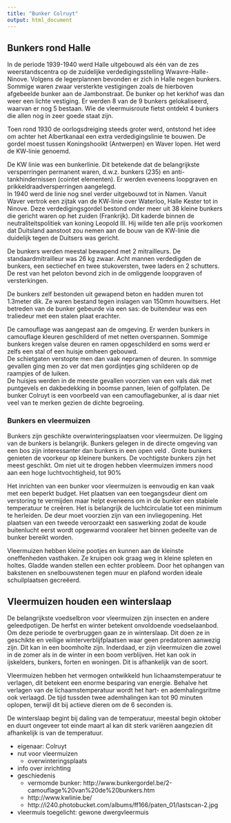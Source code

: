 ```yaml
---
title: "Bunker Colruyt"
output: html_document
---
```


## Bunkers rond Halle

In de periode 1939-1940 werd Halle uitgebouwd als één van de zes weerstandscentra op de zuidelijke verdedigingsstelling Wwavre-Halle-Ninove. 
Volgens de legerplannen bevonden er zich in Halle negen bunkers. Sommige waren zwaar versterkte vestigingen zoals de hierboven afgebeelde bunker aan de Jambonstraat. De bunker op het kerkhof was dan weer een lichte vestiging. Er werden 8 van de 9 bunkers gelokaliseerd, waarvan er nog 5 bestaan. Wie de vleermuisroute fietst ontdekt 4 bunkers die allen nog in zeer goede staat zijn.

Toen rond 1930 de oorlogsdreiging steeds groter werd, ontstond het idee om achter het Albertkanaal een extra verdedigingslinie te bouwen.  De gordel moest tussen Koningshooikt (Antwerpen) en Waver lopen.  Het werd de KW-linie genoemd.

De KW linie was een bunkerlinie. Dit betekende dat de belangrijkste versperringen permanent waren, d.w.z.  bunkers (235) en anti-tankhindernissen (cointet elementen).  Er werden eveneens loopgraven en prikkeldraadversperringen aangelegd.  
In 1940 werd de linie nog snel verder uitgebouwd tot in Namen.  Vanuit Waver vertrok een zijtak van de KW-linie over Waterloo, Halle Kester tot in Ninove.  Deze verdedigingsgordel bestond onder meer uit 38 kleine bunkers die gericht waren op het zuiden (Frankrijk).  Dit kaderde binnen de neutraliteitspolitiek van koning Leopold III.  Hij wilde ten alle prijs voorkomen dat Duitsland aanstoot zou nemen aan de bouw van de KW-linie die duidelijk tegen de Duitsers was gericht.

De bunkers werden meestal bewapend met 2 mitrailleurs.  De standaardmitrailleur was 26 kg zwaar.  Acht mannen verdedigden de bunkers, een sectiechef en twee stukoversten, twee laders en 2 schutters.  De rest van het peloton bevond zich in de omliggende loopgraven of versterkingen.

De bunkers zelf bestonden uit gewapend beton en hadden muren tot 1.3meter dik.  Ze waren bestand tegen inslagen van 150mm houwitsers.  Het betreden van de bunker gebeurde via een sas: de buitendeur was een traliedeur met een stalen plaat erachter.

De camouflage was aangepast aan de omgeving. Er werden bunkers in camouflage kleuren geschilderd of met netten overspannen.  Sommige bunkers kregen valse deuren en ramen opgeschilderd en soms werd er zelfs een stal of een huisje omheen gebouwd.  
 De schietgaten verstopte men dan vaak nepramen of deuren.  In sommige gevallen ging men zo ver dat men gordijntjes ging schilderen op de raampjes of de luiken.    
De huisjes werden in de meeste gevallen voorzien van een vals dak met puntgevels en dakbedekking in boomse pannen, leien of golfplaten.   De bunker Colruyt is een voorbeeld van een camouflagebunker, al is daar niet veel van te merken gezien de dichte begroeiing.

###  Bunkers en vleermuizen

Bunkers zijn geschikte overwinteringsplaatsen voor vleermuizen.
De ligging van de bunkers is belangrijk. Bunkers gelegen in de directe omgeving van een bos zijn interessanter dan bunkers  in een open veld . Grote bunkers genieten de voorkeur op kleinere bunkers.
De vochtigste bunkers zijn het meest geschikt. Om niet uit te drogen hebben vleermuizen immers  nood aan een hoge luchtvochtigheid, tot 90%

Het inrichten van een bunker voor vleermuizen is eenvoudig en kan vaak met een beperkt budget. Het plaatsen van een toegangsdeur dient om verstoring te vermijden maar helpt eveneens om in de bunker een stabiele temperatuur te creëren.  Het is belangrijk de luchtcirculatie tot een minimum te herleiden.
De deur moet voorzien zijn van een invliegopening.  Het plaatsen van een tweede veroorzaakt een saswerking zodat de koude buitenlucht eerst wordt opgewarmd vooraleer  het binnen gedeelte van de bunker bereikt worden.

Vleermuizen hebben kleine pootjes en kunnen aan de kleinste oneffenheden vasthaken. Ze kruipen ook graag weg in kleine spleten en holtes. Gladde wanden stellen een echter probleem. 
Door het ophangen van bakstenen en snelbouwstenen tegen muur en plafond worden ideale schuilplaatsen gecreëerd.

## Vleermuizen houden een winterslaap

De belangrijkste voedselbron voor vleermuizen zijn insecten en andere geleedpotigen. De herfst en winter betekent onvoldoende voedselaanbod.  Om deze periode te overbruggen gaan ze in winterslaap. Dit doen ze in  geschikte en veilige winterverblijfplaatsen waar geen predatoren aanwezig zijn. Dit kan in een boomholte zijn. Inderdaad, er zijn vleermuizen die zowel in de zomer als in de winter in een boom verblijven. Het kan ook in ijskelders, bunkers, forten en woningen. Dit is afhankelijk van de soort.  

Vleermuizen hebben het vermogen ontwikkeld hun lichaamstemperatuur te verlagen, dit betekent een enorme besparing van energie. Behalve het verlagen van de lichaamstemperatuur wordt het hart- en ademhalingsritme ook verlaagd. De tijd tussden twee ademhalingen kan tot 90 minuten oplopen, terwijl dit bij actieve dieren om de 6 seconden is.

De winterslaap begint bij daling van de temperatuur, meestal begin oktober en duurt ongeveer tot einde maart al kan dit sterk variëren aangezien dit afhankelijk is van de temperatuur.



- eigenaar: Colruyt
- nut voor vleermuizen
    - overwinteringsplaats
- info over inrichting
- geschiedenis
    - vermomde bunker: http://www.bunkergordel.be/2-camouflage%20van%20de%20bunkers.htm
    - http://www.kwlinie.be/
    - http://i240.photobucket.com/albums/ff166/paten_01/lastscan-2.jpg
- vleermuis toegelicht: gewone dwergvleermuis
